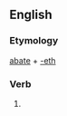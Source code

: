 ==English==

===Etymology===
[[abate]] + [[-eth]]

===Verb===
'''{{PAGENAME}}'''

# {{archaic third-person singular of|abate}}
